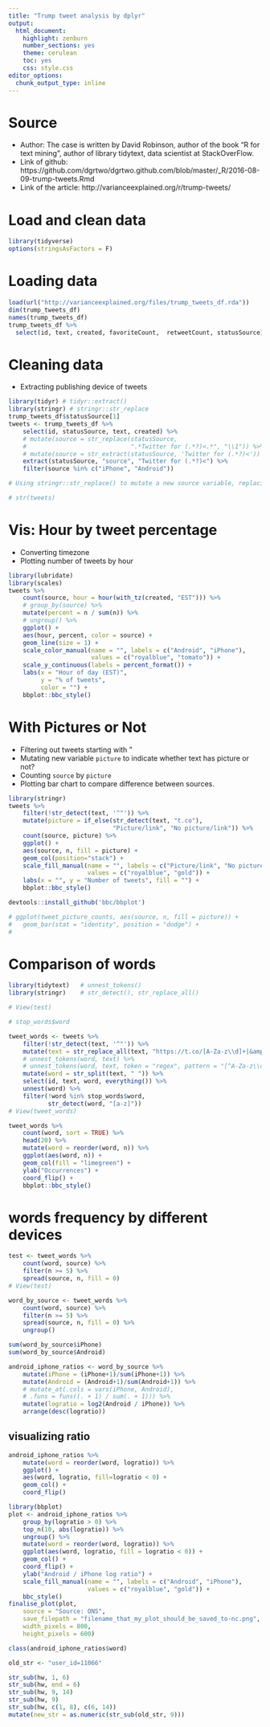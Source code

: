 ```yaml
---
title: "Trump tweet analysis by dplyr"
output:
  html_document:
    highlight: zenburn
    number_sections: yes
    theme: cerulean
    toc: yes
    css: style.css
editor_options:
  chunk_output_type: inline
---
```


# Source
* Author: The case is written by David Robinson, author of the book "R for text mining", author of library tidytext, data scientist at StackOverFlow.
* Link of github: https://github.com/dgrtwo/dgrtwo.github.com/blob/master/_R/2016-08-09-trump-tweets.Rmd
* Link of the article: http://varianceexplained.org/r/trump-tweets/


# Load and clean data

```r
library(tidyverse)
options(stringsAsFactors = F)
```

# Loading data
```r
load(url("http://varianceexplained.org/files/trump_tweets_df.rda"))
dim(trump_tweets_df)
names(trump_tweets_df)
trump_tweets_df %>%
  select(id, text, created, favoriteCount,  retweetCount, statusSource) %>% View
```




# Cleaning data
- Extracting publishing device of tweets
```r
library(tidyr) # tidyr::extract()
library(stringr) # stringr::str_replace
trump_tweets_df$statusSource[1]
tweets <- trump_tweets_df %>%
    select(id, statusSource, text, created) %>%
    # mutate(source = str_replace(statusSource, 
    #                             ".*Twitter for (.*?)<.*", "\\1")) %>%
    # mutate(source = str_extract(statusSource, 'Twitter for (.*?)<')) %>% View
    extract(statusSource, "source", "Twitter for (.*?)<") %>%
    filter(source %in% c("iPhone", "Android"))

# Using stringr::str_replace() to mutate a new source variable, replacing tidyr::

# str(tweets)
```


# Vis: Hour by tweet percentage
- Converting timezone
- Plotting number of tweets by hour

```r
library(lubridate)
library(scales)
tweets %>%
    count(source, hour = hour(with_tz(created, "EST"))) %>%
    # group_by(source) %>%
    mutate(percent = n / sum(n)) %>% 
    # ungroup() %>%
    ggplot() +
    aes(hour, percent, color = source) +
    geom_line(size = 1) +
    scale_color_manual(name = "", labels = c("Android", "iPhone"),
                       values = c("royalblue", "tomato")) +
    scale_y_continuous(labels = percent_format()) +
    labs(x = "Hour of day (EST)",
         y = "% of tweets",
         color = "") + 
    bbplot::bbc_style()
```


# With Pictures or Not
- Filtering out tweets starting with "
- Mutating new variable `picture` to indicate whether text has picture or not?
- Counting `source` by `picture`
- Plotting bar chart to compare difference between sources.

```r
library(stringr)
tweets %>%
    filter(!str_detect(text, '^"')) %>%
    mutate(picture = if_else(str_detect(text, "t.co"),
                             "Picture/link", "No picture/link")) %>%
    count(source, picture) %>%
    ggplot() + 
    aes(source, n, fill = picture) + 
    geom_col(position="stack") + 
    scale_fill_manual(name = "", labels = c("Picture/link", "No picture/link"),
                      values = c("royalblue", "gold")) + 
    labs(x = "", y = "Number of tweets", fill = "") + 
    bbplot::bbc_style()

devtools::install_github('bbc/bbplot')

# ggplot(tweet_picture_counts, aes(source, n, fill = picture)) +
#   geom_bar(stat = "identity", position = "dodge") +
#   
```



# Comparison of words
```r
library(tidytext)	# unnest_tokens()
library(stringr)	# str_detect(), str_replace_all()

# View(test)

# stop_words$word

tweet_words <- tweets %>%
    filter(!str_detect(text, '^"')) %>%
    mutate(text = str_replace_all(text, "https://t.co/[A-Za-z\\d]+|&amp;", "")) %>%
    # unnest_tokens(word, text) %>%
    # unnest_tokens(word, text, token = "regex", pattern = "[^A-Za-z\\d#@']") %>%
    mutate(word = str_split(text, " ")) %>% 
    select(id, text, word, everything()) %>%
    unnest(word) %>%
    filter(!word %in% stop_words$word,
           str_detect(word, "[a-z]"))
# View(tweet_words)
```


```r
tweet_words %>%
    count(word, sort = TRUE) %>%
    head(20) %>%
    mutate(word = reorder(word, n)) %>%
    ggplot(aes(word, n)) +
    geom_col(fill = "limegreen") +
    ylab("Occurrences") +
    coord_flip() + 
    bbplot::bbc_style()

```



# words frequency by different devices
```r
test <- tweet_words %>%
    count(word, source) %>%
    filter(n >= 5) %>%
    spread(source, n, fill = 0)
# View(test)

word_by_source <- tweet_words %>%
    count(word, source) %>%
    filter(n >= 5) %>%
    spread(source, n, fill = 0) %>%
    ungroup()

sum(word_by_source$iPhone)
sum(word_by_source$Android)

android_iphone_ratios <- word_by_source %>%
    mutate(iPhone = (iPhone+1)/sum(iPhone+1)) %>%
    mutate(Android = (Android+1)/sum(Android+1)) %>%
    # mutate_at(.cols = vars(iPhone, Android),
    # .funs = funs((. + 1) / sum(. + 1))) %>%
    mutate(logratio = log2(Android / iPhone)) %>%
    arrange(desc(logratio))
```

## visualizing ratio
```r
android_iphone_ratios %>%
    mutate(word = reorder(word, logratio)) %>%
    ggplot() + 
    aes(word, logratio, fill=logratio < 0) + 
    geom_col() + 
    coord_flip()

library(bbplot)
plot <- android_iphone_ratios %>%
    group_by(logratio > 0) %>%
    top_n(10, abs(logratio)) %>%
    ungroup() %>%
    mutate(word = reorder(word, logratio)) %>%
    ggplot(aes(word, logratio, fill = logratio < 0)) +
    geom_col() +
    coord_flip() +
    ylab("Android / iPhone log ratio") +
    scale_fill_manual(name = "", labels = c("Android", "iPhone"),
                      values = c("royalblue", "gold")) + 
    bbc_style()
finalise_plot(plot,
    source = "Source: ONS",
    save_filepath = "filename_that_my_plot_should_be_saved_to-nc.png",
    width_pixels = 800,
    height_pixels = 600)
```


```r
class(android_iphone_ratios$word)
```

```r
old_str <- "user_id=11066"

str_sub(hw, 1, 6)
str_sub(hw, end = 6)
str_sub(hw, 9, 14)
str_sub(hw, 9)
str_sub(hw, c(1, 8), c(6, 14))
mutate(new_str = as.numeric(str_sub(old_str, 9)))
```


